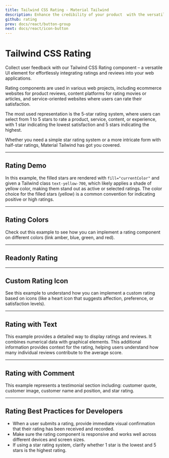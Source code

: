 ```yaml
---
title: Tailwind CSS Rating - Material Tailwind
description: Enhance the credibility of your product  with the versatile Tailwind CSS Rating component. Customize and integrate it easily into your web project.
github: rating
prev: docs/react/button-group
next: docs/react/icon-button
---
```


# Tailwind CSS Rating

Collect user feedback with our Tailwind CSS Rating component – a versatile UI element for effortlessly integrating ratings and reviews into your web applications.

Rating components are used in various web projects, including ecommerce websites for product reviews, content platforms for rating movies or articles, and service-oriented websites where users can rate their satisfaction.

The most used representation is the 5-star rating system, where users can select from 1 to 5 stars to rate a product, service, content, or experience, with 1 star indicating the lowest satisfaction and 5 stars indicating the highest.

Whether you need a simple star rating system or a more intricate form with half-star ratings, Material Tailwind has got you covered.

---

## Rating Demo

In this example, the filled stars are rendered with `fill="currentColor"` and given a Tailwind class `text-yellow-700`, which likely applies a shade of yellow color, making them stand out as active or selected ratings. The color choice for the filled stars (yellow) is a common convention for indicating positive or high ratings.

<PreviewWithCode relativePath="rating/rating-demo.tsx" language="html" />

---

## Rating Colors

Check out this example to see how you can implement a rating component on different colors (link amber, blue, green, and red).

<PreviewWithCode relativePath="rating/rating-colors.tsx" language="html" />

---

## Readonly Rating

<PreviewWithCode relativePath="rating/readonly-rating.tsx" language="html" />

---

## Custom Rating Icon

See this example to understand how you can implement a custom rating based on icons (like a heart icon that suggests affection, preference, or satisfaction levels).

<PreviewWithCode relativePath="rating/custom-rating-icon.tsx" language="html" />

---

## Rating with Text

This example provides a detailed way to display ratings and reviews. It combines numerical data with graphical elements. This additional information provides context for the rating, helping users understand how many individual reviews contribute to the average score.

<PreviewWithCode relativePath="rating/rating-with-text.tsx" language="html" />

---

## Rating with Comment

This example represents a testimonial section including: customer quote, customer image, customer name and position, and star rating.

<PreviewWithCode relativePath="rating/rating-with-comment.tsx" language="html" />

---

## Rating Best Practices for Developers
<ul class="mt-4 ml-4 space-y-2 list-disc list-outside text-foreground">
<li>When a user submits a rating, provide immediate visual confirmation that their rating has been received and recorded.</li>
<li>Make sure the rating component is responsive and works well across different devices and screen sizes.</li>
<li>If using a star rating system, clarify whether 1 star is the lowest and 5 stars is the highest rating.</li>
</ul>
